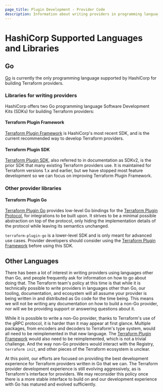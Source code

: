 ```yaml
---
page_title: Plugin Development - Provider Code
description: Information about writing providers in programming languages other than Go.
---
```


# HashiCorp Supported Languages and Libraries

## Go

[Go](https://go.dev/) is currently the only programming language supported by HashiCorp for building Terraform providers.

### Libraries for writing providers

HashiCorp offers two Go programming language Software Development Kits (SDKs) for building Terraform providers:

#### Terraform Plugin Framework

[Terraform Plugin Framework](/terraform/plugin/framework) is HashiCorp's most recent SDK, and is the current recommended way to develop Terraform providers.

#### Terraform Plugin SDK

[Terraform Plugin SDK](/terraform/plugin/sdkv2), also referred to in documentation as SDKv2, is the prior SDK that many existing Terraform providers use. It is maintained for Terraform versions 1.x and earlier, but we have stopped most feature development so we can focus on improving Terraform Plugin Framework.

### Other provider libraries

#### Terraform Plugin Go

[Terraform Plugin Go](https://github.com/hashicorp/terraform-plugin-go) provides low-level Go bindings for the [Terraform Plugin Protocol](/terraform/plugin/terraform-plugin-protocol), for integrations to be built upon. It strives to be a minimal possible abstraction on top of the protocol, only hiding the implementation details of the protocol while leaving its semantics unchanged.

<Highlight>

`terraform-plugin-go` is a lower-level SDK and is only meant for advanced use cases. Provider developers should consider using the [Terraform Plugin Framework](/terraform/plugin/framework) before using this SDK.

</Highlight>

## Other Languages

There has been a lot of interest in writing providers using languages other
than Go, and people frequently ask for information on how to go about doing
that. The Terraform team's policy at this time is that while it is technically
possible to write providers in languages other than Go, our tooling,
documentation, and ecosystem will all assume your provider is being written in
and distributed as Go code for the time being. This means we will not be
writing any documentation on how to build a non-Go provider, nor will we be
providing support or answering questions about it.

While it is possible to write a non-Go provider, thanks to Terraform's use of
the gRPC protocol, it is harder than it may appear at first glance. Multiple
packages, from encoders and decoders to Terraform's type system, would all need
to be reimplemented in that new language. The [Terraform Plugin Framework](#terraform-plugin-framework) would also need to be
reimplemented, which is not a trivial challenge. And the way non-Go providers
would interact with the Registry, `terraform init`, and other pieces of the
Terraform ecosystem is unclear.

At this point, our efforts are focused on providing the best development
experience for Terraform providers written in Go that we can. The Terraform
provider development experience is still evolving aggressively, as is
Terraform's interface for providers. We may reconsider this policy once there
is a more stable interface to build on and our development experience with Go
has matured and evolved sufficiently.
